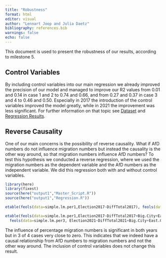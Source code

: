 ```yaml
---
title: "Robustness"
format: html
editor: visual
author: "Lennart Joop and Julia Daetz"
bibliography: references.bib
warnings: false
echo: false
---
```


This document is used to present the robustness of our results, according to milestone 5.

## Control Variables

By including control variables into our main regression we already improved the precision of our model and managed to improve our R2 values from 0.01 and 0.14 in case 1 and 2 to 0.74 and 0.66, and from 0.27 and 0.37 in case 3 and 4 to 0.46 and 0.50. Especially in 2017 the introduction of the control variables improved the model greatly, while in 2021 the improvement was less significant.
For further information on that topic see [Dataset](./Dataset.html) and [Regression Results](./Regression_Results.html).

## Reverse Causality

One of our main concerns is the possibility of reverse causality. What if AfD numbers do not influence migration numbers but instead the causality is the other way around, so that migration numbers influence AfD numbers? To test this hypothesis we conducted a reverse regression, where we used the migration numbers as the dependent variable and the AfD numbers as the independent variable. We did this regression both with and without control variables.

```r
library(here)
library(fixest)
source(here("output1","Master_Script.R"))
source(here("output1","Regression.R"))
```


```r
etable(feols(data=simple.lm.per1,Election2017~DiffTotal2017), feols(data=simple.lm.per3,Election2021~DiffTotal2021),digits="r3", fitstat=c('n','ar2'), headers=c("2017","2021"))

etable(feols(data=simple.lm.per1,Election2017~DiffTotal2017+Big.City+East.Germany+Total2016+Unemployment2017+PurchasePower2017+KH2017),
  feols(data=simple.lm.per3, Election2021~DiffTotal2021+Big.City+East.Germany+Total2020+Unemployment2021+PurchasePower2021+KH2021),digits="r3", fitstat=c('n','ar2'), headers=c( "2017", "2021" ))
```

The influence of percentage migration numbers is significant in both years but in 3 of 4 cases very close to zero. This indicates that we indeed have a causal relationship from AfD numbers to migration numbers and not the other way around. The inclusion of control variables does not change this result.


